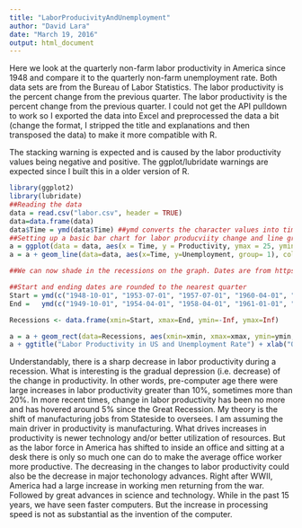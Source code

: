 ```yaml
---
title: "LaborProducivityAndUnemployment"
author: "David Lara"
date: "March 19, 2016"
output: html_document
---
```

Here we look at the quarterly non-farm labor productivity in America since 1948 and compare it to the quarterly non-farm unemployment rate. Both data sets are from the Bureau of Labor Statistics. The labor productivity is the percent change from the previous quarter. The labor productivity is the percent change from the previous quarter. I could not get the API pulldown to work so I exported the data into Excel and preprocessed the data a bit (change the format, I stripped the title and explanations and then transposed the data) to make it more compatible with R.

The stacking warning is expected and is caused by the labor productivity values being negative and positive. The ggplot/lubridate warnings are expected since I built this in a older version of R. 
```r
library(ggplot2)
library(lubridate)
##Reading the data
data = read.csv("labor.csv", header = TRUE)
data=data.frame(data)
data$Time = ymd(data$Time) ##ymd converts the character values into time y-m-d format
##Setting up a basic bar chart for labor producviity change and line graph for the unemployment rate
a = ggplot(data = data, aes(x = Time, y = Productivity, ymax = 25, ymin = -15, color=Productivity)) + geom_bar(stat = "identity") 
a = a + geom_line(data=data, aes(x=Time, y=Unemployment, group= 1), colour="red")

##We can now shade in the recessions on the graph. Dates are from https://en.wikipedia.org/wiki/List_of_recessions_in_the_United_States. 

##Start and ending dates are rounded to the nearest quarter
Start = ymd(c("1948-10-01", "1953-07-01", "1957-07-01", "1960-04-01", "1969-10-01", "1973-10-01", "1980-01-01", "1981-07-01", "1990-07-01", "2001-04-01", "2008-01-01"))
End =   ymd(c("1949-10-01", "1954-04-01", "1958-04-01", "1961-01-01", "1970-10-01", "1975-04-01", "1980-07-01", "1982-10-01", "1991-04-01", "2001-10-01", "2009-07-01"))

Recessions <- data.frame(xmin=Start, xmax=End, ymin=-Inf, ymax=Inf)

a = a + geom_rect(data=Recessions, aes(xmin=xmin, xmax=xmax, ymin=ymin, ymax=ymax), alpha=0.5, inherit.aes = FALSE)
a + ggtitle("Labor Productivity in US and Unemployment Rate") + xlab("Quarters from 1948-20015") + ylab("%Change in Labor Producivity from Previous Quarter, Unemployment Rate %") 


```

Understandably, there is a sharp decrease in labor productivity during a recession. What is interesting is the gradual depression (i.e. decrease) of the change in productivity. In other words, pre-computer age there were large increases in labor productivity greater than 10%, sometimes more than 20%. In more recent times, change in labor productivity has been no more and has hovered around 5% since the Great Recession. My theory is the shift of manufacturing jobs from Stateside to oversees. I am assuming the main driver in productivity is manufacturing. What drives increases in productivity is newer technology and/or better utilization of resources. But as the labor force in America has shifted to inside an office and sitting at a desk there is only so much one can do to make the average office worker more productive. The decreasing in the changes to labor productivity could also be the decrease in major techonology advances. Right after WWII, America had a large increase in working men returning from the war. Followed by great advances in science and technology. While in the past 15 years, we have seen faster computers. But the increase in processing speed is not as substantial as the invention of the computer. 


